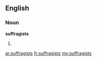 ==English==

===Noun===
'''suffragists'''

# {{plural of|[[suffragist]]}}

[[ar:suffragists]]
[[fr:suffragists]]
[[my:suffragists]]